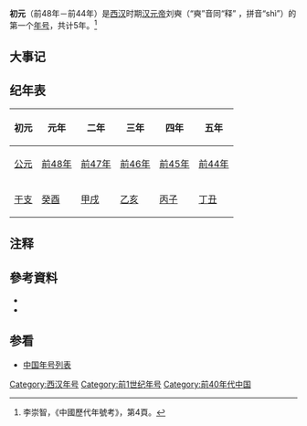 {{Eranamebox|年号= 初元
|起讫时间= [[前48年|前48年]]－[[前44年|前44年]]
|政权= [[西汉|西汉]]
|帝王= [[汉元帝|汉元帝]]刘奭
|历时= 5年
|timeline= <timeline>
ImageSize  = width:200 height:50
PlotArea   = width:180 height:30 left:10 bottom:20
TimeAxis   = orientation:horizontal
DateFormat = yyyy
Period     = from:-202 till:8
AlignBars  = early
ScaleMajor = increment:210 start:-202
Colors =
  id:canvas value:rgb(1,1,0.85)
BackgroundColors = canvas:canvas
PlotData =
  width:15 color:black
  bar:era from:start till:end
  bar:era from:-48 till:-33 color:red
  bar:era from:-48 till:-44 color:yellow
</timeline>
|说明= 初元在西汉及汉元帝时期的位置
}}
'''初元'''（前48年－前44年）是[[西汉|西汉]]时期[[汉元帝|汉元帝]]刘奭（“奭”音同“释”<!--目前查过：奭释二字，官客粤皆同音-->，拼音“shì”）的第一个[[年号|年号]]，共计5年。<ref>李崇智，《中國歷代年號考》，第4頁。</ref>

==大事记==

==纪年表==
{| class="wikitable"  style="text-align:center;"
|-
!初元!!元年!!二年!!三年!!四年!!五年
|-
![[公元|公元]]
|[[前48年|前48年]]||[[前47年|前47年]]||[[前46年|前46年]]||[[前45年|前45年]]||[[前44年|前44年]]
|-
![[干支|干支]]
|[[癸酉|癸酉]]||[[甲戌|甲戌]]||[[乙亥|乙亥]]||[[丙子|丙子]]||[[丁丑|丁丑]]
|}

==注释==
{{Reflist}}

==參考資料==
*{{Cite book| author =[[李崇智|李崇智]]| title =中國歷代年號考| edition = | url = |date=2001-1| publisher =中華書局| location = | ISBN =7101025129}}
*{{Cite book| author =[[辛德勇|辛德勇]]| title =建元與改元：西漢新莽年號研究| edition = | url = |date=2013-7| publisher =中華書局| location = | ISBN =9787101090185}}

==参看==
*[[中国年号列表|中国年号列表]]

{{年号|[[黄龙_(汉朝)|黄龙]]|[[中国年号列表#漢朝|中国年号]]|[[永光_(汉)|永光]]}}
{{漢朝年號}}

[[Category:西汉年号|Category:西汉年号]]
[[Category:前1世纪年号|Category:前1世纪年号]]
[[Category:前40年代中国|Category:前40年代中国]]